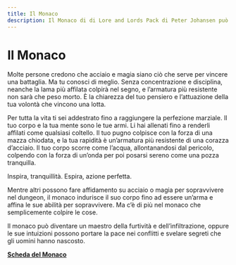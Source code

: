 ```yaml
---
title: Il Monaco
description: Il Monaco di di Lore and Lords Pack di Peter Johansen può diventare un maestro della furtività e dell’infiltrazione, oppure le sue intuizioni possono portare la pace nei conflitti e svelare segreti che gli uomini hanno nascosto.
---
```


# Il Monaco

Molte persone credono che acciaio e magia siano ciò che serve per vincere una battaglia. Ma tu conosci di meglio. Senza concentrazione e disciplina, neanche la lama più affilata colpirà nel segno, e l’armatura più resistente non sarà che peso morto. È la chiarezza del tuo pensiero e l’attuazione della tua volontà che vincono una lotta.

Per tutta la vita ti sei addestrato fino a raggiungere la perfezione marziale. Il tuo corpo e la tua mente sono le tue armi. Li hai allenati fino a renderli affilati come qualsiasi coltello. Il tuo pugno colpisce con la forza di una mazza chiodata, e la tua rapidità è un’armatura più resistente di una corazza d’acciaio. Il tuo corpo scorre come l’acqua, allontanandosi dal pericolo, colpendo con la forza di un’onda per poi posarsi sereno come una pozza tranquilla.

Inspira, tranquillità. Espira, azione perfetta.

Mentre altri possono fare affidamento su acciaio o magia per sopravvivere nel dungeon, il monaco indurisce il suo corpo fino ad essere un’arma e affina le sue abilità per sopravvivere. Ma c’è di più nel monaco che semplicemente colpire le cose.

Il monaco può diventare un maestro della furtività e dell’infiltrazione, oppure le sue intuizioni possono portare la pace nei conflitti e svelare segreti che gli uomini hanno nascosto.

**<a href="/assets/classi/fan-made/peter-johansen/lore-and-lords-pack/monaco.pdf" target="_blank">Scheda del Monaco</a>**
